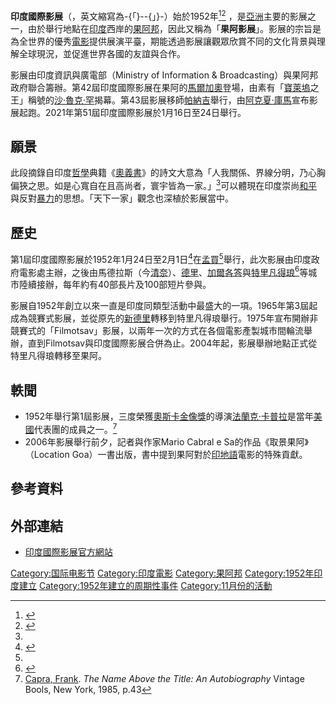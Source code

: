 {{Infobox film festival
| name           = 印度國際影展<br/>{{lang|en|International Film Festival of India}}
| logo           = 
| logo_alt       = 
| logo_size      = 
| image          = 
| image_alt      =
| image_size     = 
| caption        = 
| opening        = 
| closing        = 
| location       = {{IND}}[[果阿|果阿]]
| founded        = 1952年
| awardsreceived = 
| awards         = {{Plainlist|
*'''金孔雀奬''' 
*最佳影片
*'''銀孔雀獎'''
*最佳導演
*最佳男演員
*最佳女演員
*評審團特別獎
*'''終身成就獎''' 
*'''年度印度人物'''
}} 
| films          = 
| directors      = 
| producers      = 
| writers        = 
| starring       = 
| host           = 
| number         = 
| date           = 每年11月
| language       = 國際
| website        = http://www.iffigoa.org/
| chronology     = 
| preceded_by    = 
| followed_by    = 
}}
'''印度國際影展'''（{{lang-en|'''International Film Festival of India'''}}，英文縮寫為-{「}-{{lang|en|'''IFFI'''}}-{」}-）始於1952年<ref name="Mathews2001">{{cite book|author=M. Mohan Mathews|title=India, Facts & Figures|url=http://books.google.com/books?id=cJERxbWDcJUC&pg=PA134|accessdate=31 October 2012|year=2001|publisher=Sterling Publishers Pvt. Ltd|isbn=978-81-207-2285-9|pages=134–|archive-date=2020-05-06|archive-url=https://web.archive.org/web/20200506190316/https://books.google.com/books?id=cJERxbWDcJUC&pg=PA134|dead-url=no}}</ref><ref name="GulzarNihalani2003">{{cite book|author1=Gulzar|author2=Govind Nihalani|author3=Saibal Chatterjee|title=Encyclopaedia of Hindi Cinema|url=http://books.google.com/books?id=8y8vN9A14nkC&pg=PT98|accessdate=31 October 2012|year=2003|publisher=Popular Prakashan|isbn=978-81-7991-066-5|pages=98–|archive-date=2017-12-31|archive-url=https://web.archive.org/web/20171231175521/https://books.google.com/books?id=8y8vN9A14nkC&pg=PT98|dead-url=no}}</ref> ，是[[亞洲|亞洲]]主要的影展之一，由於舉行地點在[[印度|印度]]西岸的[[果阿邦|果阿邦]]，因此又稱為「'''果阿影展'''」。影展的宗旨是為全世界的優秀[[電影|電影]]提供展演平臺，期能透過影展讓觀眾欣賞不同的文化背景與理解全球現況，並促進世界各國的友誼與合作。

影展由印度資訊與廣電部（Ministry of Information & Broadcasting）與果阿邦政府聯合籌辦。第42屆印度國際影展在果阿的[[馬爾加奧|馬爾加奧]]登場，由素有「[[寶萊塢|寶萊塢]]之王」稱號的[[沙·魯克·罕|沙·魯克·罕]]揭幕。第43屆影展移師[[帕納吉|帕納吉]]舉行，由[[阿克夏·庫馬|阿克夏·庫馬]]宣布影展起跑。2021年第51屆印度國際影展於1月16日至24日舉行。

== 願景 ==
{{Cquote 2|Ayam nijam paroveti gananā laghuchetasām, Udāracharitānām tu vasudhaiva kutumbakam.|《[[奧義書|奧義書]]》<ref name="A Festival Showcasing Talent of Lights, Camera and Action! – International Film Festival of India – 2011">{{cite web|title=A Festival Showcasing Talent of Lights, Camera and Action! – International Film Festival of India – 2011|url=http://blog.indiadarshan.in/travel/a-festival-showcasing-talent-of-lights-camera-and-action-international-film-festival-of-india-2011/|accessdate=31 October 2012}}{{Dead link|date=2019年12月 |bot=InternetArchiveBot |fix-attempted=yes }}</ref> }}

此段摘錄自印度[[哲學|哲學]]典籍《[[奧義書|奧義書]]》的詩文大意為「人我關係、界線分明，乃心胸偏狹之思。如是心寬自在且高尚者，寰宇皆為一家。」<ref name="A Festival Showcasing Talent of Lights, Camera and Action! – International Film Festival of India – 2011" />可以體現在印度崇尚[[和平|和平]]與反對[[暴力|暴力]]的思想。「天下一家」觀念也深植於影展當中。

== 歷史 ==
第1屆印度國際影展於1952年1月24日至2月1日<ref name="Bhargava2006">{{cite book|author=S. C. Bhatt, Gopal K. Bhargava|title=Land and People of Indian States and Union Territories: In 36 Volumes. Maharashtra|url=http://books.google.com/books?id=IleHyBDWbzEC&pg=PA655|accessdate=31 October 2012|year=2006|publisher=Gyan Publishing House|isbn=978-81-7835-372-2|pages=655|archive-date=2014-01-02|archive-url=https://web.archive.org/web/20140102075318/http://books.google.com/books?id=IleHyBDWbzEC&pg=PA655|dead-url=no}}</ref>在[[孟買|孟買]]<ref name=GulzarNihalani2003 />舉行，此次影展由印度政府電影處主辦，之後由馬德拉斯（今[[清奈|清奈]]）、[[德里|德里]]、[[加爾各答|加爾各答]]與[[特里凡得琅|特里凡得琅]]<ref name="GiovacchiniSklar2011">{{cite book|author1=Saverio Giovacchini|author2=Robert Sklar|title=Global Neorealism: The Transnational History of a Film Style|url=http://books.google.com/books?id=vv09EtmRzUcC&pg=PA179|accessdate=31 October 2012|date=1 December 2011|publisher=Univ. Press of Mississippi|isbn=978-1-61703-122-9|pages=179–|archive-date=2014-01-02|archive-url=https://web.archive.org/web/20140102075310/http://books.google.com/books?id=vv09EtmRzUcC&pg=PA179|dead-url=no}}</ref>等城市陸續接辦，每年約有40部長片及100部短片參與。

影展自1952年創立以來一直是印度同類型活動中最盛大的一項。1965年第3屆起成為競賽式影展，並從原先的[[新德里|新德里]]轉移到特里凡得琅舉行。1975年宣布開辦非競賽式的「Filmotsav」影展，以兩年一次的方式在各個電影產製城市間輪流舉辦，直到Filmotsav與印度國際影展合併為止。2004年起，影展舉辦地點正式從特里凡得琅轉移至果阿。

== 軼聞 ==
* 1952年舉行第1屆影展，三度榮獲[[奧斯卡金像獎|奧斯卡金像獎]]的導演[[法蘭克·卡普拉|法蘭克·卡普拉]]是當年[[美國|美國]]代表團的成員之一。<ref>[[法蘭克·卡普拉|Capra, Frank]]. ''The Name Above the Title: An Autobiography'' Vintage Bools, New York, 1985, p.43</ref> 
* 2006年影展舉行前夕，記者與作家Mario Cabral e Sa的作品《取景果阿》（Location Goa）一書出版，書中提到果阿對於[[印地語|印地語]]電影的特殊貢獻。

== 參考資料 ==
{{reflist}}

== 外部連結 ==
* [http://www.iffigoa.org/ 印度國際影展官方網站]{{Wayback|url=http://www.iffigoa.org/ |date=20200823155424 }}

{{Film festivals}}

[[Category:国际电影节|Category:国际电影节]]
[[Category:印度電影|Category:印度電影]]
[[Category:果阿邦|Category:果阿邦]]
[[Category:1952年印度建立|Category:1952年印度建立]]
[[Category:1952年建立的周期性事件|Category:1952年建立的周期性事件]]
[[Category:11月份的活動|Category:11月份的活動]]